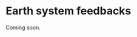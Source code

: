 # Earth system feedbacks  {#sec-feedbacks}

Coming soon.

<!-- IPCC AR6 7.4 -->
<!-- https://www.ipcc.ch/report/ar6/wg1/downloads/figures/IPCC_AR6_WGI_Figure_5_29.png -->
<!-- https://www.ipcc.ch/report/ar6/wg1/downloads/figures/IPCC_AR6_WGI_TS_Figure_17.png -->